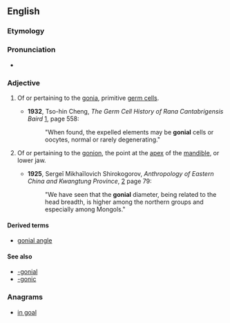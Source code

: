 ==English==

===Etymology===
{{suffix|gonion|al|lang=en}}

===Pronunciation===
* {{IPA|ˈɡoʊniəl|lang=en}}

===Adjective===
{{en-adj|-}}

# {{context|cytology|lang=en}} Of or pertaining to the [[gonia]], primitive [[germ cell]]s.
#* '''1932''', Tso-hin Cheng, ''The Germ Cell History of Rana Cantabrigensis Baird'' [http://books.google.com/books?id=7Pg4AAAAMAAJ], page 558:
#*: "When found, the expelled elements may be '''gonial''' cells or oocytes, normal or rarely degenerating."
# {{context|anatomy|dentistry|lang=en}} Of or pertaining to the [[gonion]], the point at the [[apex]] of the [[mandible]], or lower jaw.
#* '''1925''', Sergeĭ Mikhaĭlovich Shirokogorov, ''Anthropology of Eastern China and Kwangtung Province'', [http://books.google.com/books?id=6HEggE3jEH4C] page 79:
#*: "We have seen that the '''gonial''' diameter, being related to the head breadth, is higher among the northern groups and especially among Mongols."

====Derived terms====
* [[gonial angle]]

====See also====
* [[-gonial]]
* [[-gonic]]

===Anagrams===
* [[in goal#English|in goal]]